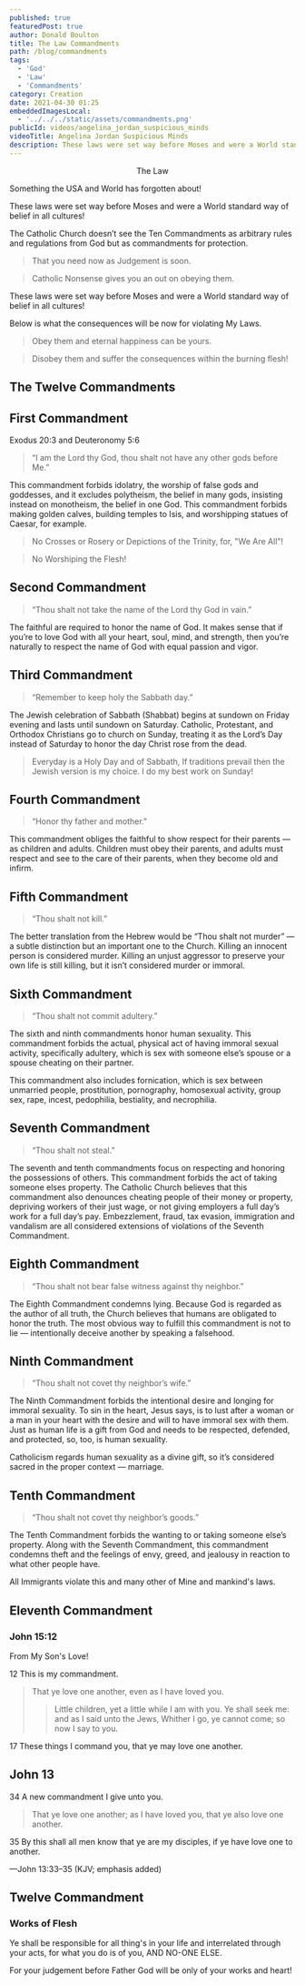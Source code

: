 ```yaml
---
published: true
featuredPost: true
author: Donald Boulton
title: The Law Commandments
path: /blog/commandments
tags: 
  - 'God'
  - 'Law'
  - 'Commandments'
category: Creation
date: 2021-04-30 01:25
embeddedImagesLocal:
  - '../../../static/assets/commandments.png'
publicId: videos/angelina_jordan_suspicious_minds
videoTitle: Angelina Jordan Suspicious Minds
description: These laws were set way before Moses and were a World standard way of belief in all cultures! Abide by them or your life is a lie!
---
```



<GatsbyImage alt="Law" image={getImage(props.localImages[0])} />

<Center>The Law</Center>

Something the USA and World has forgotten about!

These laws were set way before Moses and were a World standard way of belief in all cultures!

The Catholic Church doesn’t see the Ten Commandments as arbitrary rules and regulations from God but as commandments for protection.

> That you need now as Judgement is soon.

> Catholic Nonsense gives you an out on obeying them.

<Section>

These laws were set way before Moses and were a World standard way of belief in all cultures!

Below is what the consequences will be now for violating My Laws.

</Section>

<Section>

> Obey them and eternal happiness can be yours.

> Disobey them and suffer the consequences within the burning flesh!

</Section>

## The Twelve Commandments

## First Commandment

<Section>

Exodus 20:3 and Deuteronomy 5:6

> “I am the Lord thy God, thou shalt not have any other gods before Me.”

This commandment forbids idolatry, the worship of false gods and goddesses, and it excludes polytheism, the belief in many gods, insisting instead on monotheism, the belief in one God. This commandment forbids making golden calves, building temples to Isis, and worshipping statues of Caesar, for example.

> No Crosses or Rosery or Depictions of the Trinity, for, "We Are All"!

> No Worshiping the Flesh!

</Section>

## Second Commandment

<Section>

> “Thou shalt not take the name of the Lord thy God in vain.”

The faithful are required to honor the name of God. It makes sense that if you’re to love God with all your heart, soul, mind, and strength, then you’re naturally to respect the name of God with equal passion and vigor.

</Section>

## Third Commandment

<Section>

> “Remember to keep holy the Sabbath day.”

The Jewish celebration of Sabbath (Shabbat) begins at sundown on Friday evening and lasts until sundown on Saturday. Catholic, Protestant, and Orthodox Christians go to church on Sunday, treating it as the Lord’s Day instead of Saturday to honor the day Christ rose from the dead.

> Everyday is a Holy Day and of Sabbath, If traditions prevail then the Jewish version is my choice. I do my best work on Sunday!

</Section>

## Fourth Commandment

<Section>

> “Honor thy father and mother.”

This commandment obliges the faithful to show respect for their parents — as children and adults. Children must obey their parents, and adults must respect and see to the care of their parents, when they become old and infirm.

</Section>

## Fifth Commandment

<Section>

> “Thou shalt not kill.”

The better translation from the Hebrew would be “Thou shalt not murder” — a subtle distinction but an important one to the Church. Killing an innocent person is considered murder. Killing an unjust aggressor to preserve your own life is still killing, but it isn’t considered murder or immoral.

</Section>

## Sixth Commandment

<Section>

> “Thou shalt not commit adultery.”

The sixth and ninth commandments honor human sexuality. This commandment forbids the actual, physical act of having immoral sexual activity, specifically adultery, which is sex with someone else’s spouse or a spouse cheating on their partner.

This commandment also includes fornication, which is sex between unmarried people, prostitution, pornography, homosexual activity, group sex, rape, incest, pedophilia, bestiality, and necrophilia.

</Section>

## Seventh Commandment

<Section>

> “Thou shalt not steal.”

The seventh and tenth commandments focus on respecting and honoring the possessions of others.
This commandment forbids the act of taking someone elses property.
The Catholic Church believes that this commandment also denounces cheating people of their money or property, depriving workers of their just wage, or not giving employers a full day’s work for a full day’s pay.
Embezzlement, fraud, tax evasion, immigration and vandalism are all considered extensions of violations of the Seventh Commandment.

</Section>

## Eighth Commandment

<Section>

> “Thou shalt not bear false witness against thy neighbor.”

The Eighth Commandment condemns lying. Because God is regarded as the author of all truth, the Church believes that humans are obligated to honor the truth. The most obvious way to fulfill this commandment is not to lie — intentionally deceive another by speaking a falsehood.

</Section>

## Ninth Commandment

<Section>

> “Thou shalt not covet thy neighbor’s wife.”

The Ninth Commandment forbids the intentional desire and longing for immoral sexuality. To sin in the heart, Jesus says, is to lust after a woman or a man in your heart with the desire and will to have immoral sex with them. Just as human life is a gift from God and needs to be respected, defended, and protected, so, too, is human sexuality.

Catholicism regards human sexuality as a divine gift, so it’s considered sacred in the proper context — marriage.

</Section>

## Tenth Commandment

<Section>

> “Thou shalt not covet thy neighbor’s goods.”

The Tenth Commandment forbids the wanting to or taking someone else’s property.
Along with the Seventh Commandment, this commandment condemns theft and the feelings of envy, greed, and jealousy in reaction to what other people have.

All Immigrants violate this and many other of Mine and mankind's laws.

</Section>

## Eleventh Commandment

### John 15:12

<Section>

From My Son's Love!

12 This is my commandment.

> That ye love one another, even as I have loved you.
>
> > Little children, yet a little while I am with you. Ye shall seek me: and as I said unto the Jews, Whither I go, ye cannot come; so now I say to you.

17 These things I command you, that ye may love one another.

</Section>

## John 13

<Section>

34 A new commandment I give unto you.

> That ye love one another; as I have loved you, that ye also love one another.

35 By this shall all men know that ye are my disciples, if ye have love one to another.

—John 13:33–35 (KJV; emphasis added)

</Section>

<Section>

## Twelve Commandment

### Works of Flesh

Ye shall be responsible for all thing's in your life and interrelated through your acts, for what you do is of you, AND NO-ONE ELSE.

</Section>

For your judgement before Father God will be only of your works and heart!

<WavyHr className="mt-1 mb-1 text-wine-300" />
